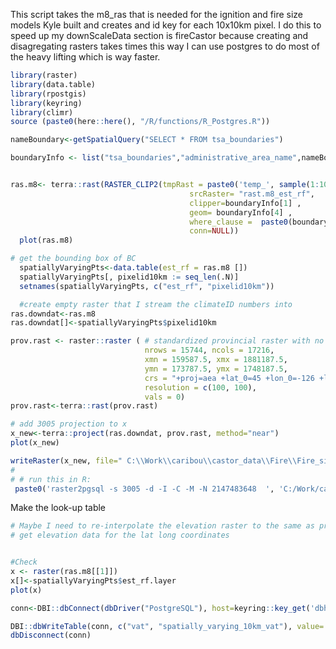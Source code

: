 This script takes the m8_ras that is needed for the ignition and fire size models Kyle built and creates and id key for each 10x10km pixel. I do this to speed up my downScaleData section is fireCastor because creating and disagregating rasters takes times this way I can use postgres to do most of the heavy lifting which is way faster.

```r
library(raster)
library(data.table)
library(rpostgis)
library(keyring)
library(climr)
source (paste0(here::here(), "/R/functions/R_Postgres.R"))
```


```r

nameBoundary<-getSpatialQuery("SELECT * FROM tsa_boundaries")

boundaryInfo <- list("tsa_boundaries","administrative_area_name",nameBoundary$administrative_area_name, "shape")


ras.m8<- terra::rast(RASTER_CLIP2(tmpRast = paste0('temp_', sample(1:10000, 1)), 
                                        srcRaster= "rast.m8_est_rf",
                                        clipper=boundaryInfo[1] , 
                                        geom= boundaryInfo[4] , 
                                        where_clause =  paste0(boundaryInfo[2] , " in (''", paste(boundaryInfo[[3]], sep = "' '", collapse= "'', ''") ,"'')"),
                                        conn=NULL))
  plot(ras.m8)

# get the bounding box of BC
  spatiallyVaryingPts<-data.table(est_rf = ras.m8 [])
  spatiallyVaryingPts[, pixelid10km := seq_len(.N)]
  setnames(spatiallyVaryingPts, c("est_rf", "pixelid10km")) 

  #create empty raster that I stream the climateID numbers into
ras.downdat<-ras.m8
ras.downdat[]<-spatiallyVaryingPts$pixelid10km

prov.rast <- raster::raster ( # standardized provincial raster with no data in it
                              nrows = 15744, ncols = 17216,
                              xmn = 159587.5, xmx = 1881187.5,
                              ymn = 173787.5, ymx = 1748187.5,
                              crs = "+proj=aea +lat_0=45 +lon_0=-126 +lat_1=50 +lat_2=58.5 +x_0=1000000 +y_0=0 +datum=NAD83 +units=m +no_defs",
                              resolution = c(100, 100),
                              vals = 0)
prov.rast<-terra::rast(prov.rast)

# add 3005 projection to x 
x_new<-terra::project(ras.downdat, prov.rast, method="near")
plot(x_new)

```


```r
writeRaster(x_new, file=" C:\\Work\\caribou\\castor_data\\Fire\\Fire_sim_data\\data\\pixelID10km.tif", overwrite=TRUE)
# 
# # run this in R:
 paste0('raster2pgsql -s 3005 -d -I -C -M -N 2147483648  ', 'C:/Work/caribou/castor_data/Fire/Fire_sim_data/data/pixelID10km.tif -t 100x100 rast.pixelId10km | psql postgres://', keyring::key_get('dbuser', keyring = 'postgreSQL'), ':', keyring::key_get('dbpass', keyring = 'postgreSQL'), '@', keyring::key_get('dbhost', keyring = 'postgreSQL'), ':5432/castor')

```

Make the look-up table

```r
# Maybe I need to re-interpolate the elevation raster to the same as prism and extract the elevation values which I then put into the lookup table
# get elevation data for the lat long coordinates


#Check
x <- raster(ras.m8[[1]])
x[]<-spatiallyVaryingPts$est_rf.layer
plot(x)

```


```r
conn<-DBI::dbConnect(dbDriver("PostgreSQL"), host=keyring::key_get('dbhost', keyring = 'postgreSQL'), dbname = keyring::key_get('dbname', keyring = 'postgreSQL'), port='5432' ,user=keyring::key_get('dbuser', keyring = 'postgreSQL') ,password= keyring::key_get('dbpass', keyring = 'postgreSQL'))

DBI::dbWriteTable(conn, c("vat", "spatially_varying_10km_vat"), value= spatiallyVaryingPts, row.names = FALSE, overwrite = TRUE) 
dbDisconnect(conn)

```


